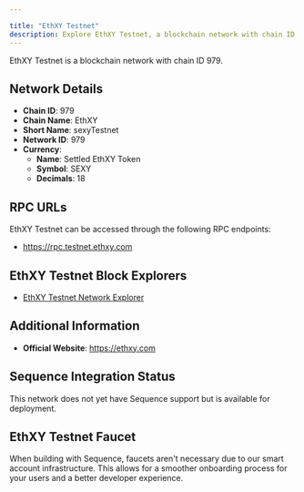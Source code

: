 ```yaml
---

title: "EthXY Testnet"
description: Explore EthXY Testnet, a blockchain network with chain ID 979. Learn about its native currency, Settled EthXY Token, and how to interact with the network.
---
```




EthXY Testnet is a blockchain network with chain ID 979.

## Network Details

- **Chain ID**: 979
- **Chain Name**: EthXY
- **Short Name**: sexyTestnet
- **Network ID**: 979
- **Currency**: 
  - **Name**: Settled EthXY Token
  - **Symbol**: SEXY
  - **Decimals**: 18

## RPC URLs

EthXY Testnet can be accessed through the following RPC endpoints:

- https://rpc.testnet.ethxy.com

## EthXY Testnet Block Explorers

- [EthXY Testnet Network Explorer](https://explorer.testnet.ethxy.com)

## Additional Information

- **Official Website**: https://ethxy.com

## Sequence Integration Status

This network does not yet have Sequence support but is available for deployment.

## EthXY Testnet Faucet

When building with Sequence, faucets aren't necessary due to our smart account infrastructure. This allows for a smoother onboarding process for your users and a better developer experience.

